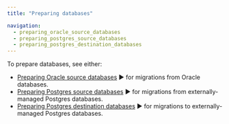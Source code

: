 ```yaml
---
title: "Preparing databases"

navigation:
  - preparing_oracle_source_databases
  - preparing_postgres_source_databases
  - preparing_postgres_destination_databases
---
```


To prepare databases, see either:

-   [Preparing Oracle source databases](preparing_oracle_source_databases) ► for migrations from Oracle databases. 
-   [Preparing Postgres source databases](/edb-postgres-ai/hybrid-manager/using_hybrid_manager/migration/migration_guides/self_managed_pg_to_hm_managed/preparing_source_pg_db/) ► for migrations from externally-managed Postgres databases.
-   [Preparing Postgres destination databases](preparing_postgres_destination_databases) ► for migrations to externally-managed Postgres databases.

